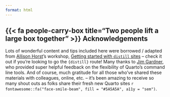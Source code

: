 ```yaml
---
format: html
---
```


## {{< fa people-carry-box title="Two people lift a large box together" >}} Acknowledgements {#acknowledgements}

Lots of wonderful content and tips included here were borrowed / adapted from [Allison Horst](https://allisonhorst.github.io/)'s workshop, [Getting started with `distill` sites](https://docs.google.com/document/d/1c0SZiVvp32UTJ9sK_yVjI8ou6pVdFRXsY2236tiTA1c/edit) -- check it out if you're looking to go the `{distill}` route! Many thanks to [Jim Gardner](https://github.com/jimgar/jimgar), who provided super helpful feedback on the flexibility of Quarto's command line tools. And of course, much gratitude for all those who've shared these materials with colleagues, online, etc. -- it's been amazing to receive so many shout outs as folks share their fresh new Quarto sites `r fontawesome::fa("face-smile-beam", fill = "#5A5A5A", a11y = "sem")`.